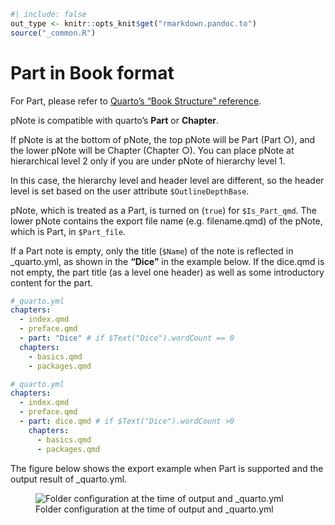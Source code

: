 ```r
#| include: false
out_type <- knitr::opts_knit$get("rmarkdown.pandoc.to")
source("_common.R")
```
# Part in Book format {#sec-part-in-book-format }

For Part, please refer to [Quarto's "Book Structure" reference](https://quarto.org/docs/books/book-structure.html).

pNote is compatible with quarto's **Part** or **Chapter**.

If pNote is at the bottom of pNote, the top pNote will be Part (Part ○), and the lower pNote will be Chapter (Chapter ○). You can place pNote at hierarchical level 2 only if you are under pNote of hierarchy level 1. 

In this case, the hierarchy level and header level are different, so the header level is set based on the user attribute `$OutlineDepthBase`.

pNote, which is treated as a Part, is turned on (`true`) for `$Is_Part_qmd`. The lower pNote contains the export file name (e.g. filename.qmd) of the pNote, which is Part, in `$Part_file`.

If a Part note is empty, only the title (`$Name`) of the note is reflected in _quarto.yml, as shown in the **"Dice"** in the example below. 
If the dice.qmd is not empty, the part title (as a level one header) as well as some introductory content for the part. 

```yml 
#_quarto.yml
chapters:
  - index.qmd
  - preface.qmd
  - part: "Dice" # if $Text("Dice").wordCount == 0 
  chapters: 
    - basics.qmd
    - packages.qmd
```


```yml
#_quarto.yml
chapters:
  - index.qmd
  - preface.qmd
  - part: dice.qmd # if $Text("Dice").wordCount >0 
    chapters: 
      - basics.qmd
      - packages.qmd
```

The figure below shows the export example when Part is supported and the output result of _quarto.yml.

![Folder configuration at the time of output and _quarto.yml](./screenshots/PartandChapter.png)




